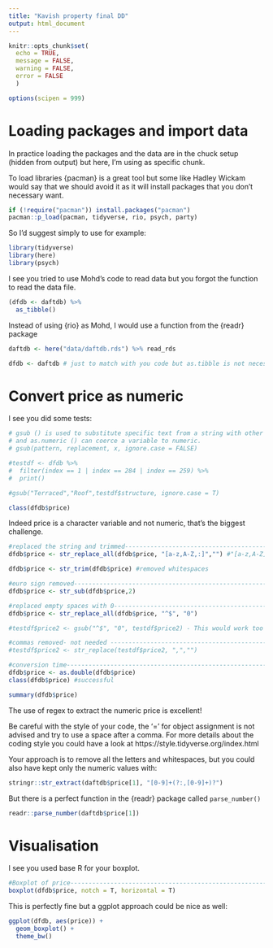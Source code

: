 ```yaml
---
title: "Kavish property final DD"
output: html_document
---
```


```r
knitr::opts_chunk$set(
  echo = TRUE,
  message = FALSE,
  warning = FALSE,
  error = FALSE
  )

options(scipen = 999)
```

# Loading packages and import data

In practice loading the packages and the data are in the chuck setup (hidden from output) but here, I'm using as specific chunk.

To load libraries {pacman} is a great tool but some like Hadley Wickam would say that we should avoid it as it will install packages that you don't necessary want.

```r
if (!require("pacman")) install.packages("pacman")
pacman::p_load(pacman, tidyverse, rio, psych, party)
```

So I'd suggest simply to use for example:

```r
library(tidyverse)
library(here)
library(psych)
```

I see you tried to use Mohd's code to read data but you forgot the function to read the data file. 

```r
(dfdb <- daftdb) %>%
  as_tibble()
```

Instead of using {rio} as Mohd, I would use a function from the {readr} package

```r
daftdb <- here("data/daftdb.rds") %>% read_rds

dfdb <- daftdb # just to match with you code but as.tibble is not necessary
```

# Convert price as numeric

I see you did some tests:

```r
# gsub () is used to substitute specific text from a string with other text, 
# and as.numeric () can coerce a variable to numeric.
# gsub(pattern, replacement, x, ignore.case = FALSE)

#testdf <- dfdb %>%
#  filter(index == 1 | index == 284 | index == 259) %>%
#  print()

#gsub("Terraced","Roof",testdf$structure, ignore.case = T)

class(dfdb$price)

```

Indeed price is a character variable and not numeric, that's the biggest challenge.

```r
#replaced the string and trimmed--------------------------------------------------------
dfdb$price <- str_replace_all(dfdb$price, "[a-z,A-Z,:]","") #"[a-z,A-Z]",""

dfdb$price <- str_trim(dfdb$price) #removed whitespaces

#euro sign removed-------------------------------------------------------------------
dfdb$price <- str_sub(dfdb$price,2)

#replaced empty spaces with 0--------------------------------------------------------
dfdb$price <- str_replace_all(dfdb$price, "^$", "0")

#testdf$price2 <- gsub("^$", "0", testdf$price2) - This would work too

#commas removed- not needed ---------------------------------------------------------
#testdf$price2 <- str_replace(testdf$price2, ",","")

#conversion time-------------------------------------------------------------------
dfdb$price <- as.double(dfdb$price)
class(dfdb$price) #successful

summary(dfdb$price)
```

The use of regex to extract the numeric price is excellent! 

Be careful with the style of your code, the '=' for object assignment is not advised and try to use a space after a comma. For more details about the coding style you could have a look at https://style.tidyverse.org/index.html

Your approach is to remove all the letters and whitespaces, but you could also have kept only the numeric values with:

```r
stringr::str_extract(daftdb$price[1], "[0-9]+(?:,[0-9]+)?") 
```

But there is a perfect function in the {readr} package called `parse_number()`

```r
readr::parse_number(daftdb$price[1])
```

# Visualisation

I see you used base R for your boxplot. 

```r
#Boxplot of price-------------------------------------------------------------------
boxplot(dfdb$price, notch = T, horizontal = T)
```

This is perfectly fine but a ggplot approach could be nice as well:

```r
ggplot(dfdb, aes(price)) +
  geom_boxplot() +
  theme_bw()
```

